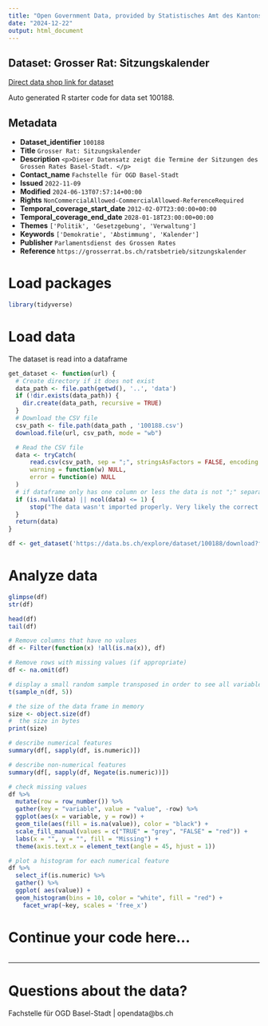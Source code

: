 ```yaml
---
title: "Open Government Data, provided by Statistisches Amt des Kantons Basel-Stadt - Fachstelle OGD"
date: "2024-12-22"
output: html_document
---
```


## Dataset: Grosser Rat: Sitzungskalender

[Direct data shop link for dataset](https://data.bs.ch/explore/dataset/100188)

Auto generated R starter code for data set 100188.

## Metadata

- **Dataset_identifier** `100188`
- **Title** `Grosser Rat: Sitzungskalender`
- **Description** `<p>Dieser Datensatz zeigt die Termine der Sitzungen des Grossen Rates Basel-Stadt. </p>`
- **Contact_name** `Fachstelle für OGD Basel-Stadt`
- **Issued** `2022-11-09`
- **Modified** `2024-06-13T07:57:14+00:00`
- **Rights** `NonCommercialAllowed-CommercialAllowed-ReferenceRequired`
- **Temporal_coverage_start_date** `2012-02-07T23:00:00+00:00`
- **Temporal_coverage_end_date** `2028-01-18T23:00:00+00:00`
- **Themes** `['Politik', 'Gesetzgebung', 'Verwaltung']`
- **Keywords** `['Demokratie', 'Abstimmung', 'Kalender']`
- **Publisher** `Parlamentsdienst des Grossen Rates`
- **Reference** `https://grosserrat.bs.ch/ratsbetrieb/sitzungskalender`


# Load packages

```r

library(tidyverse)
```

# Load data

The dataset is read into a dataframe

```r
get_dataset <- function(url) {
  # Create directory if it does not exist
  data_path <- file.path(getwd(), '..', 'data')
  if (!dir.exists(data_path)) {
    dir.create(data_path, recursive = TRUE)
  }
  # Download the CSV file
  csv_path <- file.path(data_path , '100188.csv')
  download.file(url, csv_path, mode = "wb")

  # Read the CSV file
  data <- tryCatch(
      read.csv(csv_path, sep = ";", stringsAsFactors = FALSE, encoding = "UTF-8"),
      warning = function(w) NULL,
      error = function(e) NULL
  )
  # if dataframe only has one column or less the data is not ";" separated
  if (is.null(data) || ncol(data) <= 1) {
      stop("The data wasn't imported properly. Very likely the correct separator couldn't be found.\nPlease check the dataset manually and adjust the code.")
  }
  return(data)
}
```

```r

df <- get_dataset('https://data.bs.ch/explore/dataset/100188/download?format=csv&timezone=Europe%2FZurich')

```

# Analyze data

```r

glimpse(df)
str(df)

head(df)
tail(df)

```

```r
# Remove columns that have no values
df <- Filter(function(x) !all(is.na(x)), df)

# Remove rows with missing values (if appropriate)
df <- na.omit(df)
```

```r
# display a small random sample transposed in order to see all variables
t(sample_n(df, 5))
```

```r
# the size of the data frame in memory
size <- object.size(df)
#  the size in bytes
print(size)
```

```r
# describe numerical features
summary(df[, sapply(df, is.numeric)])
```

```r
# describe non-numerical features
summary(df[, sapply(df, Negate(is.numeric))])
```

```r
# check missing values
df %>%
  mutate(row = row_number()) %>%
  gather(key = "variable", value = "value", -row) %>%
  ggplot(aes(x = variable, y = row)) +
  geom_tile(aes(fill = is.na(value)), color = "black") +
  scale_fill_manual(values = c("TRUE" = "grey", "FALSE" = "red")) +
  labs(x = "", y = "", fill = "Missing") +
  theme(axis.text.x = element_text(angle = 45, hjust = 1))
```

```r
# plot a histogram for each numerical feature
df %>%
  select_if(is.numeric) %>%
  gather() %>%
  ggplot( aes(value)) +
  geom_histogram(bins = 10, color = "white", fill = "red") +
    facet_wrap(~key, scales = 'free_x')
```

# Continue your code here...

```r

```
------------------------------------------------------------------------

# Questions about the data?

Fachstelle für OGD Basel-Stadt | opendata@bs.ch
